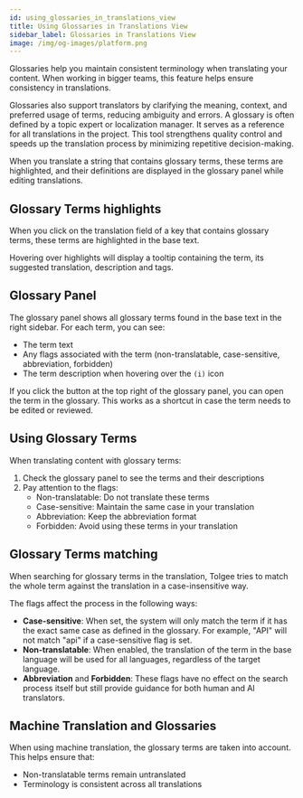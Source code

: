 ```yaml
---
id: using_glossaries_in_translations_view
title: Using Glossaries in Translations View
sidebar_label: Glossaries in Translations View
image: /img/og-images/platform.png
---
```



Glossaries help you maintain consistent terminology when translating your content. 
When working in bigger teams, this feature helps ensure consistency in translations. 

Glossaries also support translators by clarifying the meaning, context, and preferred usage of terms, reducing ambiguity and errors. 
A glossary is often defined by a topic expert or localization manager. It serves as a reference for all translations in the project. This tool strengthens quality control and speeds up the translation process by minimizing repetitive decision-making.

When you translate a string that contains glossary terms, these terms are highlighted, and their definitions are displayed in the glossary panel while editing translations.

## Glossary Terms highlights

When you click on the translation field of a key that contains glossary terms, these terms are highlighted in the base text.

Hovering over highlights will display a tooltip containing the term, its suggested translation, description and tags.

<ScreenshotWrapper
  src="/img/docs/platform/translation_process/glossary-highlights.webp"
  alt="Glossary terms highlighted in base text"
/>

## Glossary Panel

The glossary panel shows all glossary terms found in the base text in the right sidebar. For each term, you can see:

- The term text
- Any flags associated with the term (non-translatable, case-sensitive, abbreviation, forbidden)
- The term description when hovering over the `(i)` icon

If you click the button at the top right of the glossary panel, you can open the term in the glossary. This works as a shortcut in case the term needs to be edited or reviewed.

<ScreenshotWrapper
  src="/img/docs/platform/translation_process/glossary-panel.webp"
  alt="Glossary panel showing terms"
/>

## Using Glossary Terms

When translating content with glossary terms:

1. Check the glossary panel to see the terms and their descriptions
2. Pay attention to the flags:
   - Non-translatable: Do not translate these terms
   - Case-sensitive: Maintain the same case in your translation
   - Abbreviation: Keep the abbreviation format
   - Forbidden: Avoid using these terms in your translation

## Glossary Terms matching

When searching for glossary terms in the translation, Tolgee tries to match the whole term against the translation in a case-insensitive way.

The flags affect the process in the following ways:

- **Case-sensitive**: When set, the system will only match the term if it has the exact same case as defined in the glossary. For example, "API" will not match "api" if a case-sensitive flag is set.
- **Non-translatable**: When enabled, the translation of the term in the base language will be used for all languages, regardless of the target language.
- **Abbreviation** and **Forbidden**: These flags have no effect on the search process itself but still provide guidance for both human and AI translators.

## Machine Translation and Glossaries

When using machine translation, the glossary terms are taken into account. This helps ensure that:

- Non-translatable terms remain untranslated
- Terminology is consistent across all translations

